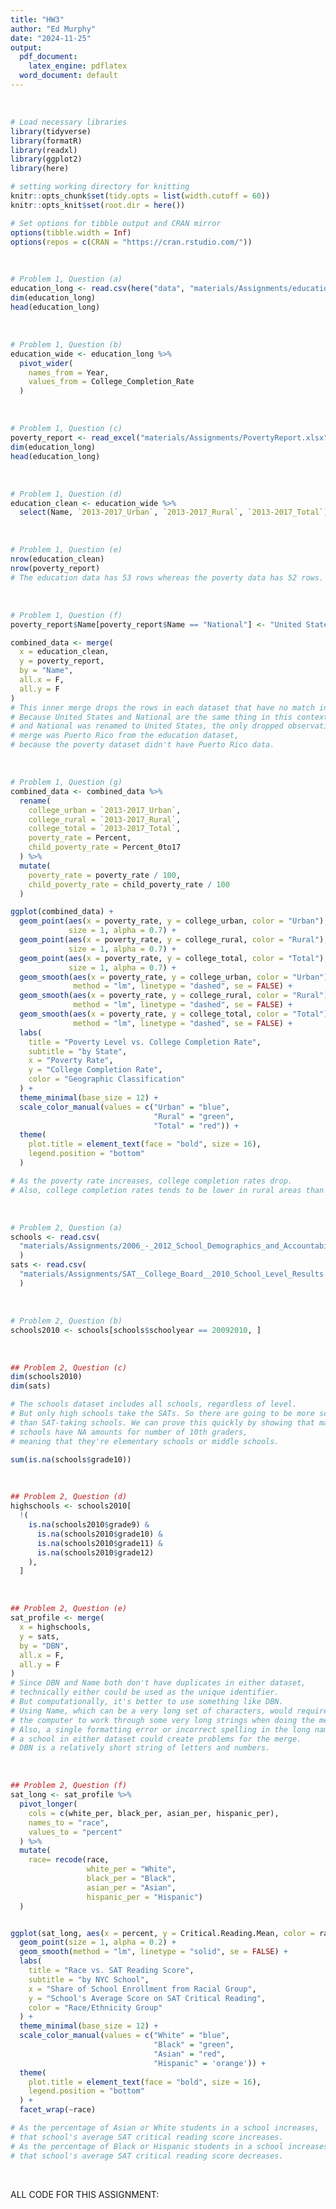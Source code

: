 ```yaml
---
title: "HW3"
author: "Ed Murphy"
date: "2024-11-25"
output:
  pdf_document:
    latex_engine: pdflatex
  word_document: default
---
```


<br>

```r
# Load necessary libraries
library(tidyverse)
library(formatR)
library(readxl)
library(ggplot2)
library(here)

# setting working directory for knitting
knitr::opts_chunk$set(tidy.opts = list(width.cutoff = 60))
knitr::opts_knit$set(root.dir = here())

# Set options for tibble output and CRAN mirror
options(tibble.width = Inf)
options(repos = c(CRAN = "https://cran.rstudio.com/"))
```
 
<br>

```r

# Problem 1, Question (a)
education_long <- read.csv(here("data", "materials/Assignments/education_long.csv"))
dim(education_long)
head(education_long)
```

<br>

```r

# Problem 1, Question (b)
education_wide <- education_long %>%
  pivot_wider(
    names_from = Year,
    values_from = College_Completion_Rate
  )
```
<br>

```r

# Problem 1, Question (c)
poverty_report <- read_excel("materials/Assignments/PovertyReport.xlsx", sheet = 2)
dim(education_long)
head(education_long)
```
<br>

```r

# Problem 1, Question (d)
education_clean <- education_wide %>%
  select(Name, `2013-2017_Urban`, `2013-2017_Rural`, `2013-2017_Total`)
```
<br>

```r

# Problem 1, Question (e)
nrow(education_clean)
nrow(poverty_report)
# The education data has 53 rows whereas the poverty data has 52 rows.
```
<br>

```r

# Problem 1, Question (f)
poverty_report$Name[poverty_report$Name == "National"] <- "United States"

combined_data <- merge(
  x = education_clean,
  y = poverty_report,
  by = "Name",
  all.x = F,
  all.y = F
)
# This inner merge drops the rows in each dataset that have no match in the other data set.
# Because United States and National are the same thing in this context,
# and National was renamed to United States, the only dropped observation in the
# merge was Puerto Rico from the education dataset,
# because the poverty dataset didn't have Puerto Rico data.
```
<br>

```r

# Problem 1, Question (g)
combined_data <- combined_data %>%
  rename(
    college_urban = `2013-2017_Urban`,
    college_rural = `2013-2017_Rural`,
    college_total = `2013-2017_Total`,
    poverty_rate = Percent,
    child_poverty_rate = Percent_0to17
  ) %>%
  mutate(
    poverty_rate = poverty_rate / 100,
    child_poverty_rate = child_poverty_rate / 100
  )

ggplot(combined_data) +
  geom_point(aes(x = poverty_rate, y = college_urban, color = "Urban"),
             size = 1, alpha = 0.7) +
  geom_point(aes(x = poverty_rate, y = college_rural, color = "Rural"),
             size = 1, alpha = 0.7) +
  geom_point(aes(x = poverty_rate, y = college_total, color = "Total"),
             size = 1, alpha = 0.7) +
  geom_smooth(aes(x = poverty_rate, y = college_urban, color = "Urban"),
              method = "lm", linetype = "dashed", se = FALSE) +
  geom_smooth(aes(x = poverty_rate, y = college_rural, color = "Rural"),
              method = "lm", linetype = "dashed", se = FALSE) +
  geom_smooth(aes(x = poverty_rate, y = college_total, color = "Total"),
              method = "lm", linetype = "dashed", se = FALSE) +
  labs(
    title = "Poverty Level vs. College Completion Rate",
    subtitle = "by State",
    x = "Poverty Rate",
    y = "College Completion Rate",
    color = "Geographic Classification"
  ) +
  theme_minimal(base_size = 12) +
  scale_color_manual(values = c("Urban" = "blue",
                                "Rural" = "green",
                                "Total" = "red")) +
  theme(
    plot.title = element_text(face = "bold", size = 16),
    legend.position = "bottom"
  )

# As the poverty rate increases, college completion rates drop.
# Also, college completion rates tends to be lower in rural areas than in urban areas.

```
<br>

```r

# Problem 2, Question (a)
schools <- read.csv(
  "materials/Assignments/2006_-_2012_School_Demographics_and_Accountability_Snapshot.csv"
  )
sats <- read.csv(
  "materials/Assignments/SAT__College_Board__2010_School_Level_Results.csv"
  )
```
<br>

```r

# Problem 2, Question (b)
schools2010 <- schools[schools$schoolyear == 20092010, ]
```

<br>

```r

## Problem 2, Question (c)
dim(schools2010)
dim(sats)

# The schools dataset includes all schools, regardless of level.
# But only high schools take the SATs. So there are going to be more schools
# than SAT-taking schools. We can prove this quickly by showing that many
# schools have NA amounts for number of 10th graders,
# meaning that they're elementary schools or middle schools.

sum(is.na(schools$grade10))

```

<br>

```r

## Problem 2, Question (d)
highschools <- schools2010[
  !(
    is.na(schools2010$grade9) &
      is.na(schools2010$grade10) &
      is.na(schools2010$grade11) &
      is.na(schools2010$grade12)
    ),
  ]
```

<br>

```r

## Problem 2, Question (e)
sat_profile <- merge(
  x = highschools,
  y = sats,
  by = "DBN",
  all.x = F,
  all.y = F
)
# Since DBN and Name both don't have duplicates in either dataset,
# technically either could be used as the unique identifier.
# But computationally, it's better to use something like DBN.
# Using Name, which can be a very long set of characters, would require
# the computer to work through some very long strings when doing the merge.
# Also, a single formatting error or incorrect spelling in the long name of
# a school in either dataset could create problems for the merge.
# DBN is a relatively short string of letters and numbers.
```

<br>

```r

## Problem 2, Question (f)
sat_long <- sat_profile %>%
  pivot_longer(
    cols = c(white_per, black_per, asian_per, hispanic_per),
    names_to = "race",
    values_to = "percent"
  ) %>%
  mutate(
    race= recode(race,
                 white_per = "White",
                 black_per = "Black",
                 asian_per = "Asian",
                 hispanic_per = "Hispanic")
  )


ggplot(sat_long, aes(x = percent, y = Critical.Reading.Mean, color = race)) +
  geom_point(size = 1, alpha = 0.2) +
  geom_smooth(method = "lm", linetype = "solid", se = FALSE) +
  labs(
    title = "Race vs. SAT Reading Score",
    subtitle = "by NYC School",
    x = "Share of School Enrollment from Racial Group",
    y = "School's Average Score on SAT Critical Reading",
    color = "Race/Ethnicity Group"
  ) +
  theme_minimal(base_size = 12) +
  scale_color_manual(values = c("White" = "blue",
                                "Black" = "green",
                                "Asian" = "red",
                                "Hispanic" = 'orange')) +
  theme(
    plot.title = element_text(face = "bold", size = 16),
    legend.position = "bottom"
  ) +
  facet_wrap(~race)

# As the percentage of Asian or White students in a school increases,
# that school's average SAT critical reading score increases.
# As the percentage of Black or Hispanic students in a school increases,
# that school's average SAT critical reading score decreases.

```

<br>

ALL CODE FOR THIS ASSIGNMENT:

```r

```
